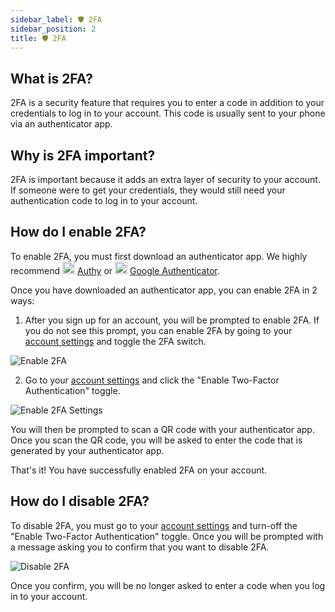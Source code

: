 ```yaml
---
sidebar_label: 🛡️ 2FA
sidebar_position: 2
title: 🛡️ 2FA
---
```


<!-- Imports -->

<!-- Docs -->

## What is 2FA?

2FA is a security feature that requires you to enter a code in addition to your credentials to log in to your account. This code is usually sent to your phone via an authenticator app.

## Why is 2FA important?

2FA is important because it adds an extra layer of security to your account. If someone were to get your credentials, they would still need your authentication code to log in to your account.

## How do I enable 2FA?

To enable 2FA, you must first download an authenticator app. We highly recommend _<img src="/img/icons/authy.png" class="icon" width="20px"/>_ [Authy](https://authy.com/) or _<img src="/img/icons/google-authenticator.png" class="icon" width="20px"/>_ [Google Authenticator](https://support.google.com/accounts/answer/1066447).

Once you have downloaded an authenticator app, you can enable 2FA in 2 ways:

1. After you sign up for an account, you will be prompted to enable 2FA. If you do not see this prompt, you can enable 2FA by going to your [account settings](https://app.hermesprotocol.io/settings/user) and toggle the 2FA switch.

![Enable 2FA](/img/2fa/hermes-2fa.png)

2. Go to your [account settings](https://business.hermesprotocol.io/settings/user) and click the "Enable Two-Factor Authentication" toggle.

![Enable 2FA Settings](/img/2fa/hermes-2fa-settings.png)

You will then be prompted to scan a QR code with your authenticator app. Once you scan the QR code, you will be asked to enter the code that is generated by your authenticator app.

That's it! You have successfully enabled 2FA on your account.

## How do I disable 2FA?

To disable 2FA, you must go to your [account settings](https://business.hermesprotocol.io/settings/user) and turn-off the "Enable Two-Factor Authentication" toggle. Once you will be prompted with a message asking you to confirm that you want to disable 2FA.

![Disable 2FA](/img/2fa/hermes-2fa-disable.png)

Once you confirm, you will be no longer asked to enter a code when you log in to your account.
